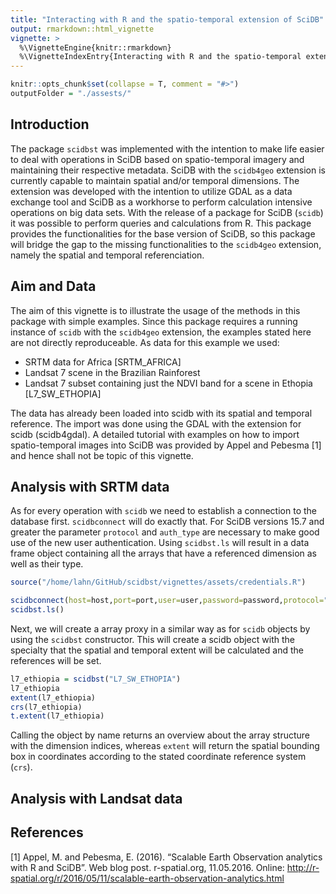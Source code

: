 ```yaml
---
title: "Interacting with R and the spatio-temporal extension of SciDB"
output: rmarkdown::html_vignette
vignette: >
  %\VignetteEngine{knitr::rmarkdown}
  %\VignetteIndexEntry{Interacting with R and the spatio-temporal extension of SciDB}
---
```

```r
knitr::opts_chunk$set(collapse = T, comment = "#>")
outputFolder = "./assests/"
```

## Introduction
The package `scidbst` was implemented with the intention to make life easier to deal with operations in SciDB based on spatio-temporal imagery and maintaining their respective metadata. SciDB with the `scidb4geo` extension is currently capable to maintain spatial and/or temporal dimensions. The extension was developed with the intention to utilize GDAL as a data exchange tool and SciDB as a workhorse to perform calculation intensive operations on big data sets.
With the release of a package for SciDB (`scidb`) it was possible to perform queries and calculations from R. This package provides the functionalities for the base version of SciDB, so this package will bridge the gap to the missing functionalities to the `scidb4geo` extension, namely the spatial and temporal referenciation.

## Aim and Data
The aim of this vignette is to illustrate the usage of the methods in this package with simple examples. Since this package requires a running instance of `scidb` with the `scidb4geo` extension, the examples stated here are not directly reproduceable. As data for this example we used:

- SRTM data for Africa [SRTM_AFRICA]
- Landsat 7 scene in the Brazilian Rainforest
- Landsat 7 subset containing just the NDVI band for a scene in Ethopia [L7_SW_ETHOPIA]

The data has already been loaded into scidb with its spatial and temporal reference. The import was done using the GDAL with the extension for scidb (scidb4gdal). A detailed tutorial with examples on how to import spatio-temporal images into SciDB was provided by Appel and Pebesma [1] and hence shall not be topic of this vignette.

## Analysis with SRTM data
As for every operation with `scidb` we need to establish a connection to the database first. `scidbconnect` will do exactly that. For SciDB versions 15.7 and greater the parameter `protocol` and `auth_type` are necessary to make good use of the new user authentication. Using `scidbst.ls` will result in a data frame object containing all the arrays that have a referenced dimension as well as their type.


```r
source("/home/lahn/GitHub/scidbst/vignettes/assets/credentials.R")
```

```r


scidbconnect(host=host,port=port,user=user,password=password,protocol="https",auth_type = "digest")
scidbst.ls()
```

Next, we will create a array proxy in a similar way as for `scidb` objects by using the `scidbst` constructor. This will create a scidb object with the specialty that the spatial and temporal extent will be calculated and the references will be set. 

```r
l7_ethiopia = scidbst("L7_SW_ETHOPIA")
l7_ethiopia
extent(l7_ethiopia)
crs(l7_ethiopia)
t.extent(l7_ethiopia)
```

Calling the object by name returns an overview about the array structure with the dimension indices, whereas `extent` will return the spatial bounding box in coordinates according to the stated coordinate reference system (`crs`).

## Analysis with Landsat data

## References
[1] Appel, M. and Pebesma, E. (2016). "Scalable Earth Observation analytics with R and SciDB". Web blog post. r-spatial.org, 11.05.2016. Online: <a href="http://r-spatial.org/r/2016/05/11/scalable-earth-observation-analytics.html">http://r-spatial.org/r/2016/05/11/scalable-earth-observation-analytics.html</a>
